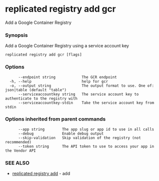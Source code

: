 # replicated registry add gcr

Add a Google Container Registry

### Synopsis

Add a Google Container Registry using a service account key

```
replicated registry add gcr [flags]
```

### Options

```
      --endpoint string            The GCR endpoint
  -h, --help                       help for gcr
  -o, --output string              The output format to use. One of: json|table (default "table")
      --serviceaccountkey string   The service account key to authenticate to the registry with
      --serviceaccountkey-stdin    Take the service account key from stdin
```

### Options inherited from parent commands

```
      --app string        The app slug or app id to use in all calls
      --debug             Enable debug output
      --skip-validation   Skip validation of the registry (not recommended)
      --token string      The API token to use to access your app in the Vendor API
```

### SEE ALSO

* [replicated registry add](replicated-cli-registry-add)	 - add

